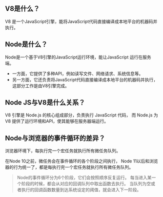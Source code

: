 ## V8是什么？
V8 是一个JavaScript引擎，能将JavaScript代码直接编译成本地平台的机器码并执行。

## Node是什么？
Node是一个基于V8引擎的JavaScript运行环境，能让JavaScript 运行在服务端。
* 一方面，它提供了多种API，例如读写文件、网络请求、系统信息等。
* 另一方面，它还负责将JavaScript代码直接编译成本地平台的机器码并执行，这部分工作是由V8引擎完成。

## Node JS与V8是什么关系？
V8 引擎是 Node.js 的核心组成部分，负责执行 JavaScript 代码，
而 Node.js 为 V8 提供了运行环境和API，使其能够在服务器端运行。

## Node与浏览器的事件循环的差异？
浏览器环境下，每执行完一个宏任务就执行所有微任务队列。

在Node 10之前，微任务会在事件循环的各个阶段之间执行，
Node 11以后和浏览器的行为统一了，都是每执行完一个宏任务就执行所有微任务队列。

> Node的事件循环分为6个阶段，它们会按照顺序反复运行。
每当进入某一个阶段的时候，都会从对应的回调队列中取出函数去执行。
当队列为空或者执行的回调函数数量到达系统设定的阈值，就会进入下一阶段。
